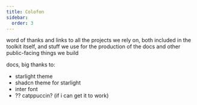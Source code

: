 ```yaml
---
title: Colofon
sidebar:
  order: 3
---
```


word of thanks and links to all the projects we rely on, both included in the toolkit itself, and stuff we use for the production of the docs and other public-facing things we build

docs, big thanks to:
- starlight theme
- shadcn theme for starlight
- inter font
- ?? catppuccin? (if i can get it to work)

